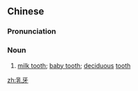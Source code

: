 ==Chinese==
{{zh-forms}}

===Pronunciation===
{{zh-pron
|m=rǔyá
|c=jyu5 ngaa4
|mn=qz,xm:lú-gâ/zz:jí-gêe
|cat=n
}}

===Noun===
{{zh-noun}}

# [[milk tooth]]; [[baby tooth]]; [[deciduous]] [[tooth]]

[[zh:乳牙]]